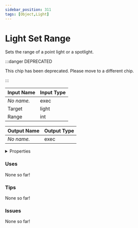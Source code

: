 ```yaml
---
sidebar_position: 311
tags: [Object,Light]
---
```


# Light Set Range

Sets the range of a point light or a spotlight.

:::danger DEPRECATED

This chip has been deprecated. Please move to a different chip.

:::


<EsbSvg />

| Input Name | Input Type |
|-----------|-----------|
| *No name.* | exec |
| Target | light |
| Range | int |

| Output Name | Output Type |
|-----------|-----------|
| *No name.* | exec |


<details>
  <summary>Properties</summary>
  <div>
    <div>
    <table>
      <thead>
        <tr>
          <th>Is beta required?</th>
          <th>❌</th>
        </tr>
        <tr>
          <th>Is this chip a trolling risk?</th>
          <th>❌</th>
        </tr>
        <tr>
          <th>Chip UUID</th>
          <th>c3d0ef1f-921c-4602-a6eb-b03ed46d556f</th>
        </tr>
      </thead>
    </table>
    </div>
  </div>
</details>

### Uses

None so far!

### Tips

None so far!

### Issues

None so far!